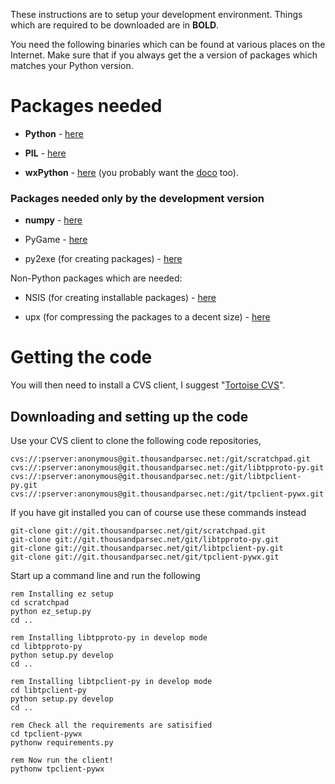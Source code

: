 These instructions are to setup your development environment. Things which are required to be downloaded are in '''BOLD'''.
        
You need the following binaries which can be found at various places on the Internet. Make sure that if you always get the a version of packages which matches your Python version.

= Packages needed =
        
* '''Python''' - [http://www.python.org/ftp/python/2.5.1/python-2.5.1.msi here]
        
* '''PIL''' - [http://effbot.org/downloads/PIL-1.1.6.win32-py2.5.exe here]
        
* '''wxPython''' - [http://downloads.sourceforge.net/wxpython/wxPython2.8-win32-unicode-2.8.4.2-py25.exe here] (you probably want the [http://downloads.sourceforge.net/wxpython/wxPython2.8-win32-docs-demos-2.8.4.2.exe doco] too).

=== Packages needed only by the development version ===
        
* '''numpy''' - [http://downloads.sourceforge.net/numpy/numpy-1.0.3.win32-py2.5.exe here]

* PyGame - [http://www3.telus.net/len_l/pygame-1.8rev1110.win32-py2.5.exe here]

* py2exe (for creating packages) - [http://downloads.sourceforge.net/py2exe/py2exe-0.6.6.win32-py2.5.exe here]


Non-Python packages which are needed:

* NSIS (for creating installable packages) - [http://downloads.sourceforge.net/nsis/nsis-2.29-setup.exe here]

* upx (for compressing the packages to a decent size) - [http://upx.sourceforge.net/download/upx301w.zip here]

= Getting the code =

You will then need to install a CVS client, I suggest "[http://downloads.sourceforge.net/tortoisecvs/TortoiseCVS-1.8.31.exe Tortoise CVS]".

== Downloading and setting up the code ==
Use your CVS client to clone the following code repositories,
<pre>
cvs://:pserver:anonymous@git.thousandparsec.net:/git/scratchpad.git
cvs://:pserver:anonymous@git.thousandparsec.net:/git/libtpproto-py.git
cvs://:pserver:anonymous@git.thousandparsec.net:/git/libtpclient-py.git
cvs://:pserver:anonymous@git.thousandparsec.net:/git/tpclient-pywx.git
</pre>

If you have git installed you can of course use these commands instead
<pre>
git-clone git://git.thousandparsec.net/git/scratchpad.git
git-clone git://git.thousandparsec.net/git/libtpproto-py.git
git-clone git://git.thousandparsec.net/git/libtpclient-py.git
git-clone git://git.thousandparsec.net/git/tpclient-pywx.git
</pre>

Start up a command line and run the following
<pre>
rem Installing ez setup
cd scratchpad
python ez_setup.py
cd ..

rem Installing libtpproto-py in develop mode
cd libtpproto-py
python setup.py develop
cd ..

rem Installing libtpclient-py in develop mode
cd libtpclient-py
python setup.py develop
cd ..

rem Check all the requirements are satisified
cd tpclient-pywx
pythonw requirements.py

rem Now run the client!
pythonw tpclient-pywx
</pre>